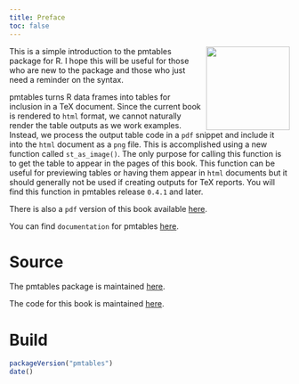 ```yaml
---
title: Preface
toc: false
---
```


<img src=pmt-hex.png align=right width=150px></img>This is a simple 
introduction to the pmtables package for R. I hope this will be useful for 
those who are new to the package and those who just need a  reminder on the 
syntax. 


pmtables turns R data frames into tables for inclusion in a TeX document. Since
the current book is rendered to `html` format, we cannot naturally render the 
table outputs as we work examples. Instead, we process the output table code
in a `pdf` snippet and include it into the `html` document as a `png` file. 
This is accomplished using a new function called `st_as_image()`. The only 
purpose for calling this function is to get the table to appear in the pages
of this book. This function can be useful for previewing tables or having them
appear in `html` documents but it should generally not be used if creating
outputs for TeX reports. You will  find this function in pmtables release 
`0.4.1` and later.


There is also a `pdf` version of this book available 
[here](https://github.com/metrumresearchgroup/pmt-book/blob/main/pmt-intro.pdf). 


You can find `documentation` for pmtables [here](https://metrumresearchgroup.github.io/pmtables/).


# Source {.unnumbered}

The pmtables package is maintained [here](https://github.com/metrumresearchgroup/pmtables).

The code for this book is maintained [here](https://github.com/metrumresearchgroup/pmt-book).

# Build {.unnumbered}

```r
packageVersion("pmtables")
date()
```
